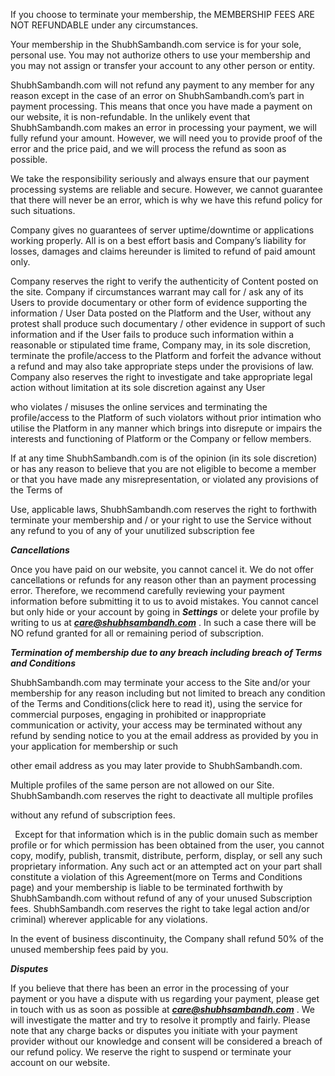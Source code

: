 
If you choose to terminate your membership, the MEMBERSHIP FEES ARE NOT REFUNDABLE under any circumstances.

Your membership in the ShubhSambandh.com service is for your sole, personal use. You may not authorize others to use your membership and you may not assign or transfer your account to any other person or entity.

ShubhSambandh.com will not refund any payment to any member for any reason except in the case of an error on ShubhSambandh.com’s part in payment processing. This means that once you have made a payment on our website, it is non-refundable. In the unlikely event that ShubhSambandh.com makes an error in processing your payment, we will fully refund your amount. However, we will need you to provide proof of the error and the price paid, and we will process the refund as soon as possible.

We take the responsibility seriously and always ensure that our payment processing systems are reliable and secure. However, we cannot guarantee that there will never be an error, which is why we have this refund policy for such situations.

Company gives no guarantees of server uptime/downtime or applications working properly. All is on a best effort basis and Company’s liability for losses, damages and claims hereunder is limited to refund of paid amount only.

Company reserves the right to verify the authenticity of Content posted on the site. Company if circumstances warrant may call for / ask any of its Users to provide documentary or other form of evidence supporting the information / User Data posted on the Platform and the User, without any protest shall produce such documentary / other evidence in support of such information and if the User fails to produce such information within a reasonable or stipulated time frame, Company may, in its sole discretion, terminate the profile/access to the Platform and forfeit the advance without a refund and may also take appropriate steps under the provisions of law. Company also reserves the right to investigate and take appropriate legal action without limitation at its sole discretion against any User 

who violates / misuses the online services and terminating the profile/access to the Platform of such violators without prior intimation who utilise the Platform in any manner which brings into disrepute or impairs the interests and functioning of Platform or the Company or fellow members.

If at any time ShubhSambandh.com is of the opinion (in its sole discretion) or has any reason to believe that you are not eligible to become a member or that you have made any misrepresentation, or violated any provisions of the Terms of 

Use, applicable laws, ShubhSambandh.com reserves the right to forthwith terminate your membership and / or your right to use the Service without any refund to you of any of your unutilized subscription fee

***Cancellations***

Once you have paid on our website, you cannot cancel it. We do not offer cancellations or refunds for any reason other than an payment processing error. Therefore, we recommend carefully reviewing your payment information before submitting it to us to avoid mistakes. You cannot cancel but only hide or your account by going in ***Settings***   or delete your profile by writing to us at ***care@shubhsambandh.com*** . In such a case there will be NO refund granted for all or remaining period of subscription.

***Termination of membership due to any breach including breach of Terms and Conditions***

ShubhSambandh.com may terminate your access to the Site and/or your membership for any reason including but not limited to breach any condition of the Terms and Conditions(click here to read it), using the service for commercial purposes, engaging in prohibited or inappropriate communication or activity, your access may be terminated without any refund by sending notice to you at the email address as provided by you in your application for membership or such 

other email address as you may later provide to ShubhSambandh.com.

Multiple profiles of the same person are not allowed on our Site. ShubhSambandh.com reserves the right to deactivate all multiple profiles

without any refund of subscription fees.

` `Except for that information which is in the public domain such as member profile or for which permission has been obtained from the user, you cannot copy, modify, publish, transmit, distribute, perform, display, or sell any such proprietary information. Any such act or an attempted act on your part shall constitute a violation of this Agreement(more on Terms and Conditions page) and your membership is liable to be terminated forthwith by ShubhSambandh.com without refund of any of your unused Subscription fees. ShubhSambandh.com reserves the right to take legal action and/or criminal) wherever applicable for any violations.

In the event of business discontinuity, the Company shall refund 50% of the unused membership fees paid by you.

***Disputes***

If you believe that there has been an error in the processing of your payment or you have a dispute with us regarding your payment, please get in touch with us as soon as possible at ***care@shubhsambandh.com*** . We will investigate the matter and try to resolve it promptly and fairly. Please note that any charge backs or disputes you initiate with your payment provider without our knowledge and consent will be considered a breach of our refund policy. We reserve the right to suspend or terminate your account on our website.
